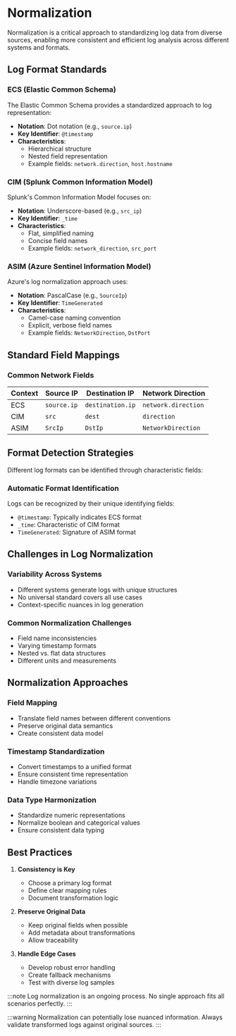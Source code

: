 # Normalization

Normalization is a critical approach to standardizing log data from diverse sources, enabling more consistent and efficient log analysis across different systems and formats.

## Log Format Standards

### ECS (Elastic Common Schema)

The Elastic Common Schema provides a standardized approach to log representation:

- **Notation**: Dot notation (e.g., `source.ip`)
- **Key Identifier**: `@timestamp`
- **Characteristics**:
  - Hierarchical structure
  - Nested field representation
  - Example fields: `network.direction`, `host.hostname`

### CIM (Splunk Common Information Model)

Splunk's Common Information Model focuses on:

- **Notation**: Underscore-based (e.g., `src_ip`)
- **Key Identifier**: `_time`
- **Characteristics**:
  - Flat, simplified naming
  - Concise field names
  - Example fields: `network_direction`, `src_port`

### ASIM (Azure Sentinel Information Model)

Azure's log normalization approach uses:

- **Notation**: PascalCase (e.g., `SourceIp`)
- **Key Identifier**: `TimeGenerated`
- **Characteristics**:
  - Camel-case naming convention
  - Explicit, verbose field names
  - Example fields: `NetworkDirection`, `DstPort`

## Standard Field Mappings

### Common Network Fields

| Context | Source IP | Destination IP | Network Direction |
|---------|-----------|----------------|-------------------|
| ECS | `source.ip` | `destination.ip` | `network.direction` |
| CIM | `src` | `dest` | `direction` |
| ASIM | `SrcIp` | `DstIp` | `NetworkDirection` |

## Format Detection Strategies

Different log formats can be identified through characteristic fields:

### Automatic Format Identification

Logs can be recognized by their unique identifying fields:

- `@timestamp`: Typically indicates ECS format
- `_time`: Characteristic of CIM format
- `TimeGenerated`: Signature of ASIM format

## Challenges in Log Normalization

### Variability Across Systems

- Different systems generate logs with unique structures
- No universal standard covers all use cases
- Context-specific nuances in log generation

### Common Normalization Challenges

- Field name inconsistencies
- Varying timestamp formats
- Nested vs. flat data structures
- Different units and measurements

## Normalization Approaches

### Field Mapping

- Translate field names between different conventions
- Preserve original data semantics
- Create consistent data model

### Timestamp Standardization

- Convert timestamps to a unified format
- Ensure consistent time representation
- Handle timezone variations

### Data Type Harmonization

- Standardize numeric representations
- Normalize boolean and categorical values
- Ensure consistent data typing

## Best Practices

1. **Consistency is Key**
   - Choose a primary log format
   - Define clear mapping rules
   - Document transformation logic

2. **Preserve Original Data**
   - Keep original fields when possible
   - Add metadata about transformations
   - Allow traceability

3. **Handle Edge Cases**
   - Develop robust error handling
   - Create fallback mechanisms
   - Test with diverse log samples

:::note
Log normalization is an ongoing process. No single approach fits all scenarios perfectly.
:::

:::warning
Normalization can potentially lose nuanced information. Always validate transformed logs against original sources.
:::
